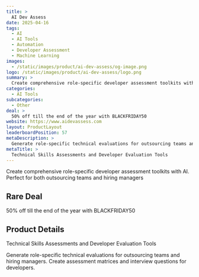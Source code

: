 ```yaml
---
title: >
  AI Dev Assess
date: 2025-04-16
tags:
  - AI
  - AI Tools
  - Automation
  - Developer Assessment
  - Machine Learning
images:
  - /static/images/product/ai-dev-assess/og-image.png
logo: /static/images/product/ai-dev-assess/logo.png
summary: >
  Create comprehensive role-specific developer assessment toolkits with AI. Perfect for both outsourcing teams and hiring managers
categories:
  - AI Tools
subcategories:
  - Other
deal: >
  50% off till the end of the year with BLACKFRIDAY50
website: https://www.aidevassess.com
layout: ProductLayout
leaderboardPosition: 57
metaDescription: >
  Generate role-specific technical evaluations for outsourcing teams and hiring managers. Create assessment matrices and interview questions for developers.
metaTitle: >
  Technical Skills Assessments and Developer Evaluation Tools
---
```

Create comprehensive role-specific developer assessment toolkits with AI. Perfect for both outsourcing teams and hiring managers

## Rare Deal

50% off till the end of the year with BLACKFRIDAY50

## Product Details

Technical Skills Assessments and Developer Evaluation Tools

Generate role-specific technical evaluations for outsourcing teams and hiring managers. Create assessment matrices and interview questions for developers.
